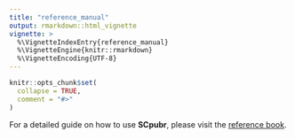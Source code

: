 ```yaml
---
title: "reference_manual"
output: rmarkdown::html_vignette
vignette: >
  %\VignetteIndexEntry{reference_manual}
  %\VignetteEngine{knitr::rmarkdown}
  %\VignetteEncoding{UTF-8}
---
```


```r
knitr::opts_chunk$set(
  collapse = TRUE,
  comment = "#>"
)
```

For a detailed guide on how to use **SCpubr**, please visit the [reference book](https://enblacar.github.io/SCpubr-book/).
